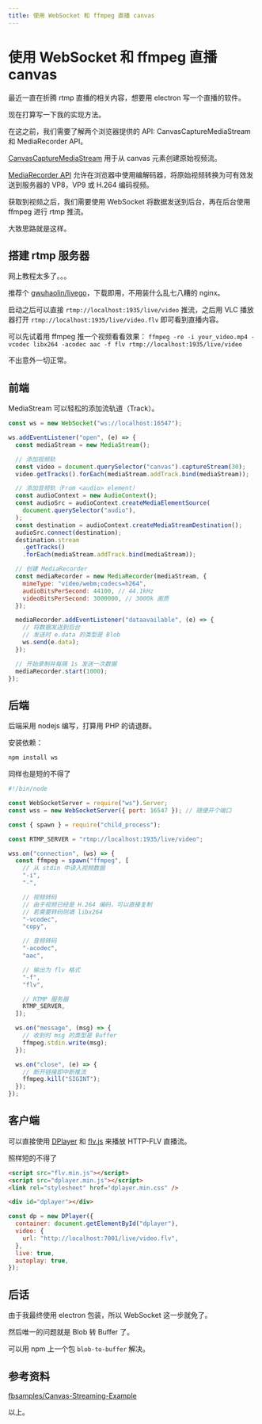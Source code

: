 ```yaml
---
title: 使用 WebSocket 和 ffmpeg 直播 canvas
---
```


# 使用 WebSocket 和 ffmpeg 直播 canvas


<Metadata author="swwind" time="2018-8-23" tags="canvas,ffmpeg,websocket" />

最近一直在折腾 rtmp 直播的相关内容，想要用 electron 写一个直播的软件。

现在打算写一下我的实现方法。

在这之前，我们需要了解两个浏览器提供的 API: CanvasCaptureMediaStream 和 MediaRecorder API。

[CanvasCaptureMediaStream][ccms] 用于从 canvas 元素创建原始视频流。

[MediaRecorder API][mra] 允许在浏览器中使用编解码器，将原始视频转换为可有效发送到服务器的 VP8，VP9 或 H.264 编码视频。

获取到视频之后，我们需要使用 WebSocket 将数据发送到后台，再在后台使用 ffmpeg 进行 rtmp 推流。

大致思路就是这样。

## 搭建 rtmp 服务器

网上教程太多了。。。

推荐个 [gwuhaolin/livego][livego]，下载即用，不用装什么乱七八糟的 nginx。

启动之后可以直接 `rtmp://localhost:1935/live/video` 推流，之后用 VLC 播放器打开 `rtmp://localhost:1935/live/video.flv` 即可看到直播内容。

可以先试着用 ffmpeg 推一个视频看看效果： `ffmpeg -re -i your_video.mp4 -vcodec libx264 -acodec aac -f flv rtmp://localhost:1935/live/video`

不出意外一切正常。

## 前端

MediaStream 可以轻松的添加流轨道（Track）。

```js
const ws = new WebSocket("ws://localhost:16547");

ws.addEventListener("open", (e) => {
  const mediaStream = new MediaStream();

  // 添加视频轨
  const video = document.querySelector("canvas").captureStream(30);
  video.getTracks().forEach(mediaStream.addTrack.bind(mediaStream));

  // 添加音频轨（From <audio> element）
  const audioContext = new AudioContext();
  const audioSrc = audioContext.createMediaElementSource(
    document.querySelector("audio"),
  );
  const destination = audioContext.createMediaStreamDestination();
  audioSrc.connect(destination);
  destination.stream
    .getTracks()
    .forEach(mediaStream.addTrack.bind(mediaStream));

  // 创建 MediaRecorder
  const mediaRecorder = new MediaRecorder(mediaStream, {
    mimeType: "video/webm;codecs=h264",
    audioBitsPerSecond: 44100, // 44.1kHz
    videoBitsPerSecond: 3000000, // 3000k 画质
  });

  mediaRecorder.addEventListener("dataavailable", (e) => {
    // 将数据发送到后台
    // 发送时 e.data 的类型是 Blob
    ws.send(e.data);
  });

  // 开始录制并每隔 1s 发送一次数据
  mediaRecorder.start(1000);
});
```

## 后端

后端采用 nodejs 编写，打算用 PHP 的请退群。

安装依赖：

```bash
npm install ws
```

同样也是短的不得了

```js
#!/bin/node

const WebSocketServer = require("ws").Server;
const wss = new WebSocketServer({ port: 16547 }); // 随便开个端口

const { spawn } = require("child_process");

const RTMP_SERVER = "rtmp://localhost:1935/live/video";

wss.on("connection", (ws) => {
  const ffmpeg = spawn("ffmpeg", [
    // 从 stdin 中读入视频数据
    "-i",
    "-",

    // 视频转码
    // 由于视频已经是 H.264 编码，可以直接复制
    // 若需要转码则填 libx264
    "-vcodec",
    "copy",

    // 音频转码
    "-acodec",
    "aac",

    // 输出为 flv 格式
    "-f",
    "flv",

    // RTMP 服务器
    RTMP_SERVER,
  ]);

  ws.on("message", (msg) => {
    // 收到时 msg 的类型是 Buffer
    ffmpeg.stdin.write(msg);
  });

  ws.on("close", (e) => {
    // 断开链接即中断推流
    ffmpeg.kill("SIGINT");
  });
});
```

## 客户端

可以直接使用 [DPlayer][dp] 和 [flv.js][flvjs] 来播放 HTTP-FLV 直播流。

照样短的不得了

```html
<script src="flv.min.js"></script>
<script src="dplayer.min.js"></script>
<link rel="stylesheet" href="dplayer.min.css" />

<div id="dplayer"></div>
```

```js
const dp = new DPlayer({
  container: document.getElementById("dplayer"),
  video: {
    url: "http://localhost:7001/live/video.flv",
  },
  live: true,
  autoplay: true,
});
```

## 后话

由于我最终使用 electron 包装，所以 WebSocket 这一步就免了。

然后唯一的问题就是 Blob 转 Buffer 了。

可以用 npm 上一个包 `blob-to-buffer` 解决。

## 参考资料

[fbsamples/Canvas-Streaming-Example](https://github.com/fbsamples/Canvas-Streaming-Example)

以上。

[ccms]: https://developer.mozilla.org/zh-CN/docs/Web/API/CanvasCaptureMediaStream
[mra]: https://developer.mozilla.org/zh-CN/docs/Web/API/MediaRecorder
[livego]: https://github.com/gwuhaolin/livego
[dp]: https://github.com/MoePlayer/DPlayer
[flvjs]: https://github.com/Bilibili/flv.js
